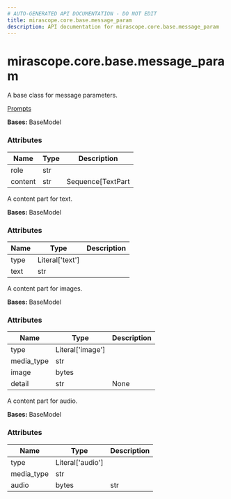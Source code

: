```yaml
---
# AUTO-GENERATED API DOCUMENTATION - DO NOT EDIT
title: mirascope.core.base.message_param
description: API documentation for mirascope.core.base.message_param
---
```


# mirascope.core.base.message_param

<ApiType type="Class" />

A base class for message parameters.

<Info title="Usage">

[Prompts](/docs/mirascope/learn/prompts#prompt-templates-messages)

</Info>

**Bases:** BaseModel

### Attributes

| Name | Type | Description |
| ---- | ---- | ----------- |
| role | str |  |
| content | str | Sequence[TextPart | ImagePart | ImageURLPart | AudioPart | AudioURLPart | CacheControlPart | DocumentPart | ToolCallPart | ToolResultPart] |  |


<ApiType type="Class" />

A content part for text.

**Bases:** BaseModel

### Attributes

| Name | Type | Description |
| ---- | ---- | ----------- |
| type | Literal['text'] |  |
| text | str |  |


<ApiType type="Class" />

A content part for images.

**Bases:** BaseModel

### Attributes

| Name | Type | Description |
| ---- | ---- | ----------- |
| type | Literal['image'] |  |
| media_type | str |  |
| image | bytes |  |
| detail | str | None |  |


<ApiType type="Class" />

A content part for audio.

**Bases:** BaseModel

### Attributes

| Name | Type | Description |
| ---- | ---- | ----------- |
| type | Literal['audio'] |  |
| media_type | str |  |
| audio | bytes | str |  |


